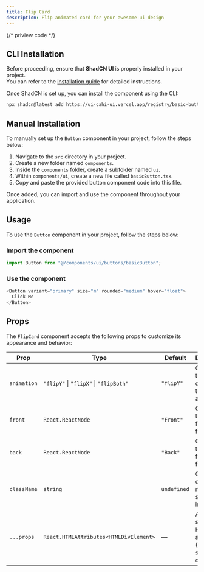 ```yaml
---
title: Flip Card
description: Flip animated card for your awesome ui design
---
```

{/* priview code  */}




<ComponentPreview code={buttonCode}>
  <AllFLipAnimatedCard></AllFLipAnimatedCard>
</ComponentPreview>

## CLI Installation

Before proceeding, ensure that **ShadCN UI** is properly installed in your project.  
You can refer to the [installation guide](https://ui.shadcn.com/docs/installation) for detailed instructions.

Once ShadCN is set up, you can install the component using the CLI:

```bash
npx shadcn@latest add https://ui-cahi-ui.vercel.app/registry/basic-button.json

```

## Manual Installation

To manually set up the `Button` component in your project, follow the steps below:

1. Navigate to the `src` directory in your project.
2. Create a new folder named `components`.
3. Inside the `components` folder, create a subfolder named `ui`.
4. Within `components/ui`, create a new file called `basicButton.tsx`.
5. Copy and paste the provided button component code into this file.

Once added, you can import and use the component throughout your application.


## Usage

To use the `Button` component in your project, follow the steps below:

###  Import the component

```javascript
import Button from "@/components/ui/buttons/basicButton";

```

### Use the component
```javascript
<Button variant="primary" size="m" rounded="medium" hover="float">
  Click Me
</Button>

```

## Props

The `FlipCard` component accepts the following props to customize its appearance and behavior:

| Prop       | Type                                                       | Default   | Description                                                                 |
|------------|------------------------------------------------------------|-----------|-----------------------------------------------------------------------------|
| `animation`| `"flipY"` \| `"flipX"` \| `"flipBoth"`                    | `"flipY"` | Controls the direction of the flip animation.                              |
| `front`    | `React.ReactNode`                                          | `"Front"` | Content for the front face of the flip card.                               |
| `back`     | `React.ReactNode`                                          | `"Back"`  | Content for the back face of the flip card.                                |
| `className`| `string`                                                   | `undefined`| Custom class names for styling the inner card.                             |
| `...props` | `React.HTMLAttributes<HTMLDivElement>`                    | —         | All other standard HTML div attributes (e.g. `id`, `style`, `onClick`).    |
